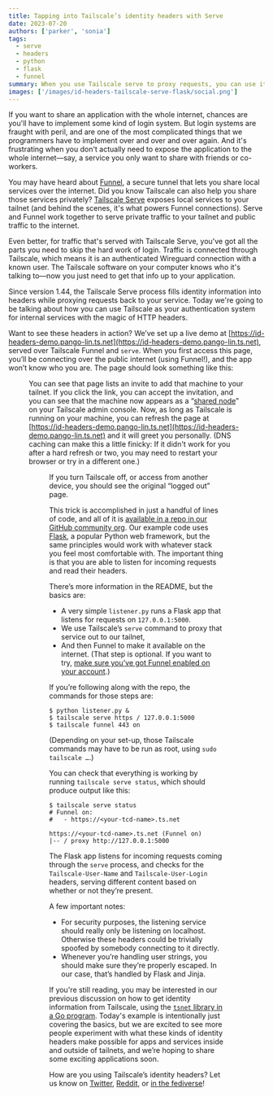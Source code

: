 ```yaml
---
title: Tapping into Tailscale’s identity headers with Serve
date: 2023-07-20
authors: ['parker', 'sonia']
tags:
  - serve
  - headers
  - python
  - flask
  - funnel
summary: When you use Tailscale serve to proxy requests, you can use its identity headers to change what content you serve.
images: ['/images/id-headers-tailscale-serve-flask/social.png']
---
```


If you want to share an application with the whole internet, chances are you'll have to implement some kind of login system. But login systems are fraught with peril, and are one of the most complicated things that we programmers have to implement over and over and over again. And it's frustrating when you don't actually need to expose the application to the whole internet—say, a service you only want to share with friends or co-workers.

You may have heard about [Funnel](https://tailscale.com/kb/1247/funnel-serve-use-cases/), a secure tunnel that lets you share local services over the internet. Did you know Tailscale can also help you share those services privately? [Tailscale Serve](https://tailscale.com/kb/1242/tailscale-serve/) exposes local services to your tailnet (and behind the scenes, it's what powers Funnel connections). Serve and Funnel work together to serve private traffic to your tailnet and public traffic to the internet.

Even better, for traffic that's served with Tailscale Serve, you've got all the parts you need to skip the hard work of login. Traffic is connected through Tailscale, which means it is an authenticated Wireguard connection with a known user. The Tailscale software on your computer knows who it's talking to—now you just need to get that info up to your application.

Since version 1.44, the Tailscale Serve process fills identity information into headers while proxying requests back to your service. Today we're going to be talking about how you can use Tailscale as your authentication system for internal services with the magic of HTTP headers.

Want to see these headers in action? We’ve set up a live demo at [https://id-headers-demo.pango-lin.ts.net](https://id-headers-demo.pango-lin.ts.net), served over Tailscale Funnel and `serve`. When you first access this page, you’ll be connecting over the public internet (using Funnel!), and the app won’t know who you are. The page should look something like this:

<Figure
  src="/images/id-headers-tailscale-serve-flask/funnel-view.png"
  width={872}
  height={443}
  alt={`A friendly emoji cowboy greets the unknown browser.`}
/>

You can see that page lists an invite to add that machine to your tailnet. If you click the link, you can accept the invitation, and you can see that the machine now appears as a “[shared node](https://tailscale.com/kb/1084/sharing/)” on your Tailscale admin console. Now, as long as Tailscale is running on your machine, you can refresh the page at [https://id-headers-demo.pango-lin.ts.net](https://id-headers-demo.pango-lin.ts.net) and it will greet you personally. (DNS caching can make this a little finicky: If it didn't work for you after a hard refresh or two, you may need to restart your browser or try in a different one.)

<Figure
  src="/images/id-headers-tailscale-serve-flask/tailnet-view.png"
  width={880}
  height={375}
  alt={`A new greeting acknowledges the browser by their Tailscale log-in name.`}
/>

If you turn Tailscale off, or access from another device, you should see the original “logged out” page.

This trick is accomplished in just a handful of lines of code, and all of it is [available in a repo in our GitHub community org](https://github.com/tailscale-dev/id-headers-demo). Our example code uses [Flask](https://flask.palletsprojects.com/), a popular Python web framework, but the same principles would work with whatever stack you feel most comfortable with. The important thing is that you are able to listen for incoming requests and read their headers.

There’s more information in the README, but the basics are:

- A very simple `listener.py` runs a Flask app that listens for requests on `127.0.0.1:5000`.
- We use Tailscale’s `serve` command to proxy that service out to our tailnet,
- And then Funnel to make it available on the internet. (That step is optional. If you want to try, [make sure you’ve got Funnel enabled on your account](https://tailscale.com/kb/1223/tailscale-funnel/#setup).)

If you’re following along with the repo, the commands for those steps are:

```
$ python listener.py &
$ tailscale serve https / 127.0.0.1:5000
$ tailscale funnel 443 on
```

(Depending on your set-up, those Tailscale commands may have to be run as root, using `sudo tailscale …`.)

You can check that everything is working by running `tailscale serve status`, which should produce output like this:

```
$ tailscale serve status
# Funnel on:
# 	- https://<your-tcd-name>.ts.net

https://<your-tcd-name>.ts.net (Funnel on)
|-- / proxy http://127.0.0.1:5000
```

The Flask app listens for incoming requests coming through the `serve` process, and checks for the `Tailscale-User-Name` and `Tailscale-User-Login` headers, serving different content based on whether or not they’re present.

A few important notes:

- For security purposes, the listening service should really only be listening on localhost. Otherwise these headers could be trivially spoofed by somebody connecting to it directly.
- Whenever you’re handling user strings, you should make sure they’re properly escaped. In our case, that’s handled by Flask and Jinja.

If you're still reading, you may be interested in our previous discussion on how to get identity information from Tailscale, using the [`tsnet` library in a Go program](https://tailscale.com/blog/tsnet-virtual-private-services/). Today's example is intentionally just covering the basics, but we are excited to see more people experiment with what these kinds of identity headers make possible for apps and services inside and outside of tailnets, and we’re hoping to share some exciting applications soon.

How are you using Tailscale’s identity headers? Let us know on [Twitter](https://twitter.com/tailscale), [Reddit](https://www.reddit.com/r/Tailscale/), or [in the fediverse](https://hachyderm.io/@tailscale)!
